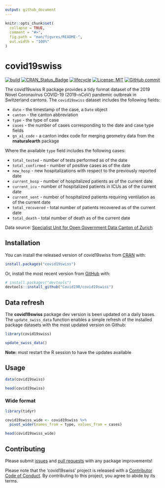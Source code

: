 ```yaml
---
output: github_document
---
```


<!-- README.md is generated from README.Rmd. Please edit that file -->

```r
knitr::opts_chunk$set(
  collapse = TRUE,
  comment = "#>",
  fig.path = "man/figures/README-",
  out.width = "100%"
)
```

# covid19swiss

<!-- badges: start -->
[![build](https://github.com/covid19r/covid19swiss/workflows/build/badge.svg?branch=master)](https://github.com/covid19r/covid19swiss/actions?query=workflow%3Abuild)
[![CRAN\_Status\_Badge](https://www.r-pkg.org/badges/version/covid19swiss)](https://cran.r-project.org/package=covid19swiss)
[![lifecycle](https://img.shields.io/badge/lifecycle-experimental-orange.svg)](https://www.tidyverse.org/lifecycle/#experimental)
[![License: MIT](https://img.shields.io/badge/License-MIT-blue.svg)](https://opensource.org/licenses/MIT)
[![GitHub commit](https://img.shields.io/github/last-commit/covid19r/covid19swiss)](https://github.com/covid19r/covid19swiss/commit/master)
<!-- badges: end -->


The covid19swiss R package provides a tidy format dataset of the 2019 Novel Coronavirus COVID-19 (2019-nCoV) pandemic outbreak in Switzerland cantons. The `covid19swiss` dataset includes the following fields:

* `date` - the timestamp of the case, a `Date` object
* `canton` - the canton abbreviation 
* `type` - the type of case
* `cases` - the number of cases corresponding to the date and case type fields
* `gn_a1_code` - a canton index code for merging geometry data from the **rnaturalearth** package


Where the available `type` field includes the following cases:

* `total_tested` - number of tests performed as of the date
* `total_confirmed` - number of positive cases as of the date
* `new_hosp` - new hospitalizations with respect to the previously reported date
* `current_hosp` - number of hospitalized patients as of the current date
* `current_icu` - number of hospitalized patients in ICUs as of the current date
* `current_vent` - number of hospitalized patients requiring ventilation as of the current date
* `total_recovered` - total number of patients recovered as of the current date
* `total_death` - total number of death as of the current date


Data source: [Specialist Unit for Open Government Data Canton of Zurich
](http://open.zh.ch/internet/justiz_inneres/ogd/de/daten.html)


## Installation

You can install the released version of covid19swiss from [CRAN](https://cran.r-project.org/web/packages/covid19swiss/index.html) with:

``` r
install.packages("covid19swiss")
```

Or, install the most recent version from [GitHub](https://github.com/Covid19R/covid19swiss) with:

``` r
# install.packages("devtools")
devtools::install_github("Covid19R/covid19swiss")
```

## Data refresh

The **covid19swiss** package dev version is been updated on a daily bases. The `update_swiss_data` function enables a simple refresh of the installed package datasets with the most updated version on Github:

``` r
library(covid19swiss)

update_swiss_data()
```

**Note:** must restart the R session to have the updates available


## Usage


```r
data(covid19swiss)

head(covid19swiss)
```


### Wide format

```r
library(tidyr)

covid19swiss_wide <- covid19swiss %>% 
  pivot_wider(names_from = type, values_from = cases)

head(covid19swiss_wide)
```

## Contributing

Please submit [issues](https://github.com/Covid19R/covid19swiss/issues)
and [pull requests](https://github.com/Covid19R/covid19swiss/pulls)
with any package improvements\!

Please note that the ‘covid19swiss’ project is released with a
[Contributor Code of Conduct](https://github.com/Covid19R/covid19swiss/blob/master/CODE_OF_CONDUCT.md). By contributing to
this project, you agree to abide by its terms.
